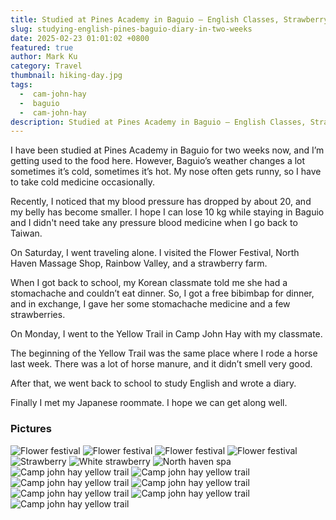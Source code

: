 ```yaml
---
title: Studied at Pines Academy in Baguio – English Classes, Strawberry, and Horse Poop 2/10 weeks 
slug: studying-english-pines-baguio-diary-in-two-weeks
date: 2025-02-23 01:01:02 +0800
featured: true
author: Mark Ku
category: Travel
thumbnail: hiking-day.jpg
tags:
  -  cam-john-hay
  -  baguio
  -  cam-john-hay
description: Studied at Pines Academy in Baguio – English Classes, Strawberry, and Horse Poop 2/10 weeks 
---
```

I have been studied at Pines Academy in Baguio for two weeks now, and I’m getting used to the food here. However, Baguio’s weather changes a lot sometimes it’s cold, sometimes it’s hot. My nose often gets runny, so I have to take cold medicine occasionally.  

Recently, I noticed that my blood pressure has dropped by about 20, and my belly has become smaller. I hope I can lose 10 kg while staying in Baguio and I didn't need take any pressure blood medicine when I go back to Taiwan.  

On Saturday, I went traveling alone. I visited the Flower Festival, North Haven Massage Shop, Rainbow Valley, and a strawberry farm.  

When I got back to school, my Korean classmate told me she had a stomachache and couldn’t eat dinner. So, I got a free bibimbap for dinner, and in exchange, I gave her some stomachache medicine and a few strawberries.  

On Monday, I went to the Yellow Trail in Camp John Hay with my classmate.  

The beginning of the Yellow Trail was the same place where I rode a horse last week. There was a lot of horse manure, and it didn’t smell very good.  

After that, we went back to school to study English and wrote a diary.  

Finally I met my Japanese roommate. I hope we can get along well.  

### Pictures

![Flower festival](flower-festival.jpg)
![Flower festival](strawberry-farm-1.jpg)
![Flower festival](strawberry-farm-2.jpg)
![Flower festival](strawberry-farm-3.jpg)
![Strawberry](strawberry.jpg)
![White strawberry](white-strawberry.jpg)
![North haven spa](north-haven-spa.jpg)
![Camp john hay yellow trail](camp-john-hay-yellow-trail-1.jpg)
![Camp john hay yellow trail](camp-john-hay-yellow-trail-2.jpg)
![Camp john hay yellow trail](camp-john-hay-yellow-trail-3.jpg)
![Camp john hay yellow trail](camp-john-hay-yellow-trail-4.jpg)
![Camp john hay yellow trail](camp-john-hay-yellow-trail-5.jpg)
![Camp john hay yellow trail](ube-ice-cream.jpg)
![Camp john hay yellow trail](flwer-festival.jpg)






